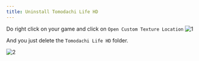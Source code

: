 ```yaml
---
title: Uninstall Tomodachi Life HD
---
```


Do right click on your game and click on `Open Custom Texture Location`
![1](https://raw.githubusercontent.com/FIREXDF/TLHD-Docs/main/src/assets/uninstall/1.png)

And you just delete the `Tomodachi Life HD` folder.

![2](https://raw.githubusercontent.com/FIREXDF/TLHD-Docs/main/src/assets/uninstall/2.png)
